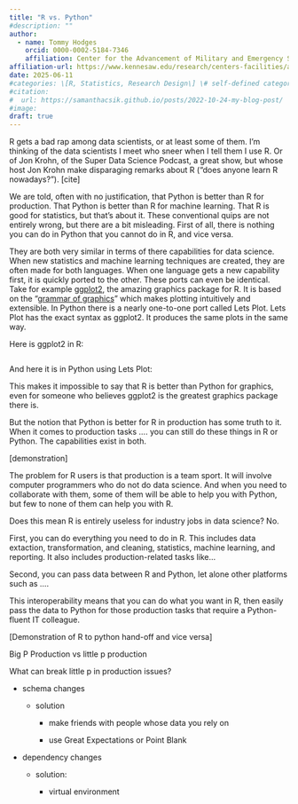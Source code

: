 ```yaml
---
title: "R vs. Python"
#description: ""
author:
  - name: Tommy Hodges
    orcid: 0000-0002-5184-7346
    affiliation: Center for the Advancement of Military and Emergency Services Research, Kennesaw State University
affiliation-url: https://www.kennesaw.edu/research/centers-facilities/ames-center/index.php
date: 2025-06-11
#categories: \[R, Statistics, Research Design\] \# self-defined categories
#citation: 
#  url: https://samanthacsik.github.io/posts/2022-10-24-my-blog-post/ 
#image: 
draft: true
---
```


R gets a bad rap among data scientists, or at least some of them. I'm thinking of the data scientists I meet who sneer when I tell them I use R. Or of Jon Krohn, of the Super Data Science Podcast, a great show, but whose host Jon Krohn make disparaging remarks about R ("does anyone learn R nowadays?"). \[cite\]

We are told, often with no justification, that Python is better than R for production. That Python is better than R for machine learning. That R is good for statistics, but that's about it. These conventional quips are not entirely wrong, but there are a bit misleading. First of all, there is nothing you can do in Python that you cannot do in R, and vice versa.

They are both very similar in terms of there capabilities for data science. When new statistics and machine learning techniques are created, they are often made for both languages. When one language gets a new capability first, it is quickly ported to the other. These ports can even be identical. Take for example [ggplot2](https://ggplot2.tidyverse.org), the amazing graphics package for R. It is based on the "[grammar of graphics](https://ggplot2-book.org)" which makes plotting intuitively and extensible. In Python there is a nearly one-to-one port called Lets Plot. Lets Plot has the exact syntax as ggplot2. It produces the same plots in the same way.

Here is ggplot2 in R:

```r


```

And here it is in Python using Lets Plot:

This makes it impossible to say that R is better than Python for graphics, even for someone who believes ggplot2 is the greatest graphics package there is.

But the notion that Python is better for R in production has some truth to it. When it comes to production tasks .... you can still do these things in R or Python. The capabilities exist in both.

\[demonstration\]

The problem for R users is that production is a team sport. It will involve computer programmers who do not do data science. And when you need to collaborate with them, some of them will be able to help you with Python, but few to none of them can help you with R.

Does this mean R is entirely useless for industry jobs in data science? No.

First, you can do everything you need to do in R. This includes data extaction, transformation, and cleaning, statistics, machine learning, and reporting. It also includes production-related tasks like...

Second, you can pass data between R and Python, let alone other platforms such as ....

This interoperability means that you can do what you want in R, then easily pass the data to Python for those production tasks that require a Python-fluent IT colleague.

\[Demonstration of R to python hand-off and vice versa\]

Big P Production vs little p production

What can break little p in production issues?

-   schema changes

    -   solution

        -   make friends with people whose data you rely on

        -   use Great Expectations or Point Blank

-   dependency changes

    -   solution:

        -   virtual environment
